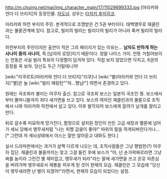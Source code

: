 http://m.chuing.net/mai/img_character_main/17/11029699333.jpg
[아라카와 언더 더 브리지]의 등장인물. [[차도남]].
성우는 [[타치키 후미히코]].

아라카와 하천 부지의 주민. 본격적으로 조명받은 건 5권 부터이다. 태백앵무로 재클린과는 불륜관계에 있다. 참고로, 빌리의 빌리는 빌리다의 빌리가 아니라 록커 빌리의 빌리다.

하천부지의 주민이지만 출연이 적은 그의 페이지가 있는 이유는... '''남자도 반하게 하는 사나이 중의 사나이''', 즉 [남자의 로망]이기 때문이다. 정말 나이스 가이. 언뜻 거칠어보이는 언동은 사실 빌리 특유의 다정함이 담겨져 있다. 직접 보지 않았으면 닥치고, 6권의 등장을 꼭 보자. 당신도 두근 거릴테니까! 

[wiki:"리쿠르트(아라카와 언더 더 브리지)"리쿠]나 [wiki:"별(아라카와 언더 더 브리지)"별]은 늘 [wiki:"빌리 헤링턴""혀...형님!"] 하면서 존경하고 있다.

원래는 국조회라 불리는 야쿠자 출신. 참고로 국조회 보스는 일본의 국조인 꿩. 보스에서부터 똘마니들까지 죄다 새가면을 쓰고 있다. 보스의 여자인 재클린과의 불륜으로 조직에서 나와 아라카와 하천에서 살고 있다. 이후 발각되어 보스에게 끌려가 날개를 잘리고 만다.

뒤로 갈수록 미묘하게 망가진다, 함정으로 설치된 장인이 만든 고급 새장과 멜론에 넘어가 세뇌 당해서 앵무새처럼 "나는 피쨩 감귤이 좋아!" 따위의 말을 하게되버린다거나...[* 그런데 저 세뇌상태에서 야스는 잘만 알아듣고 대화도 한다.]

실사 드라마판에서는 과거가 살짝 다르게 나오는 데, 조직사람들은 그냥 평범한(?) 야쿠자 집단. 재클린과 불륜까지는 맞고 그걸 들킨 후에 보스가 "야, 넌 손가락짜르라면 그냥 짜를 놈이라 그런건 별 재미없고, 앵무새가 되라"라는 말에 새가면을 쓰고 온갖 자존심을 버려가며 앵무새로서 재롱을 피우게 된 것이 현재의 모습. 재클린은 그 모습에 "당신이 앵무새라면 난 벌이 되겠어!"라면서, 현재의 모습이 되었다는 설정.
